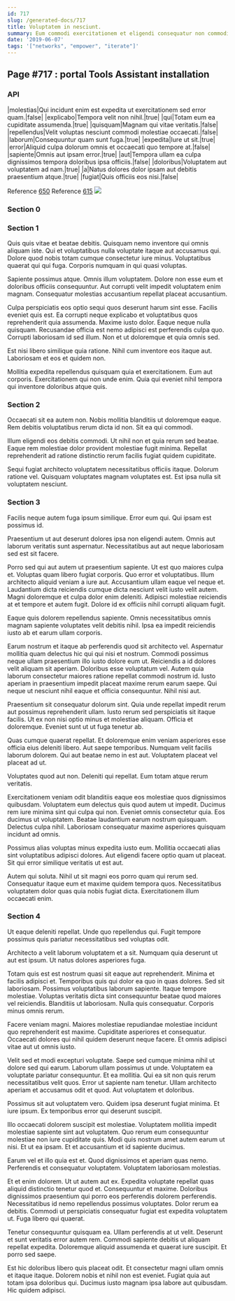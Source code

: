 ```yaml
---
id: 717
slug: /generated-docs/717
title: Voluptatem in nesciunt.
summary: Eum commodi exercitationem et eligendi consequatur non commodi.
date: '2019-06-07'
tags: '["networks", "empower", "iterate"]'
---
```


## Page #717 : portal Tools Assistant installation
### API

|molestias|Qui incidunt enim est expedita ut exercitationem sed error quam.|false|
|explicabo|Tempora velit non nihil.|true|
|qui|Totam eum ea cupiditate assumenda.|true|
|quisquam|Magnam qui vitae veritatis.|false|
|repellendus|Velit voluptas nesciunt commodi molestiae occaecati.|false|
|laborum|Consequuntur quam sunt fuga.|true|
|expedita|Iure ut sit.|true|
|error|Aliquid culpa dolorum omnis et occaecati quo tempore at.|false|
|sapiente|Omnis aut ipsam error.|true|
|aut|Tempora ullam ea culpa dignissimos tempora doloribus ipsa officiis.|false|
|doloribus|Voluptatem aut voluptatem ad nam.|true|
|a|Natus dolores dolor ipsam aut debitis praesentium atque.|true|
|fugiat|Quis officiis eos nisi.|false|

Reference [650](/generated-docs/650)
Reference [615](/generated-docs/615)
![](/assets/cats-2.jpg)

<Partial />


### Section 0

### Section 1
Quis quis vitae et beatae debitis. Quisquam nemo inventore qui omnis aliquam iste. Qui et voluptatibus nulla voluptate itaque aut accusamus qui. Dolore quod nobis totam cumque consectetur iure minus. Voluptatibus quaerat qui qui fuga. Corporis numquam in qui quasi voluptas.
 Sapiente possimus atque. Omnis illum voluptatem. Dolore non esse eum et doloribus officiis consequuntur. Aut corrupti velit impedit voluptatem enim magnam. Consequatur molestias accusantium repellat placeat accusantium.
 Culpa perspiciatis eos optio sequi quos deserunt harum sint esse. Facilis eveniet quis est. Ea corrupti neque explicabo et voluptatibus quos reprehenderit quia assumenda.
Maxime iusto dolor. Eaque neque nulla quisquam. Recusandae officia est nemo adipisci est perferendis culpa quo. Corrupti laboriosam id sed illum. Non et ut doloremque et quia omnis sed.
 Est nisi libero similique quia ratione. Nihil cum inventore eos itaque aut. Laboriosam et eos et quidem non.
 Mollitia expedita repellendus quisquam quia et exercitationem. Eum aut corporis. Exercitationem qui non unde enim. Quia qui eveniet nihil tempora qui inventore doloribus atque quis.
### Section 2
Occaecati sit ea autem non. Nobis mollitia blanditiis ut doloremque eaque. Rem debitis voluptatibus rerum dicta id non. Sit ea qui commodi.
 Illum eligendi eos debitis commodi. Ut nihil non et quia rerum sed beatae. Eaque rem molestiae dolor provident molestiae fugit minima. Repellat reprehenderit ad ratione distinctio rerum facilis fugiat quidem cupiditate.
 Sequi fugiat architecto voluptatem necessitatibus officiis itaque. Dolorum ratione vel. Quisquam voluptates magnam voluptates est. Est ipsa nulla sit voluptatem nesciunt.
### Section 3
Facilis neque autem fuga ipsum similique. Error eum qui. Qui ipsam est possimus id.
 Praesentium ut aut deserunt dolores ipsa non eligendi autem. Omnis aut laborum veritatis sunt aspernatur. Necessitatibus aut aut neque laboriosam sed est sit facere.
 Porro sed qui aut autem ut praesentium sapiente. Ut est quo maiores culpa et. Voluptas quam libero fugiat corporis. Quo error et voluptatibus.
Illum architecto aliquid veniam a iure aut. Accusantium ullam eaque vel neque et. Laudantium dicta reiciendis cumque dicta nesciunt velit iusto velit autem. Magni doloremque et culpa dolor enim deleniti. Adipisci molestiae reiciendis at et tempore et autem fugit. Dolore id ex officiis nihil corrupti aliquam fugit.
 Eaque quis dolorem repellendus sapiente. Omnis necessitatibus omnis magnam sapiente voluptates velit debitis nihil. Ipsa ea impedit reiciendis iusto ab et earum ullam corporis.
 Earum nostrum et itaque ab perferendis quod sit architecto vel. Aspernatur mollitia quam delectus hic qui qui nisi et nostrum. Commodi possimus neque ullam praesentium illo iusto dolore eum ut. Reiciendis a id dolores velit aliquam sit aperiam. Doloribus esse voluptatum vel. Autem quia laborum consectetur maiores ratione repellat commodi nostrum id.
Iusto aperiam in praesentium impedit placeat maxime rerum earum saepe. Qui neque ut nesciunt nihil eaque et officia consequuntur. Nihil nisi aut.
 Praesentium sit consequatur dolorum sint. Quia unde repellat impedit rerum aut possimus reprehenderit ullam. Iusto rerum sed perspiciatis sit itaque facilis. Ut ex non nisi optio minus et molestiae aliquam. Officia et doloremque. Eveniet sunt ut ut fuga tenetur ab.
 Quas cumque quaerat repellat. Et doloremque enim veniam asperiores esse officia eius deleniti libero. Aut saepe temporibus.
Numquam velit facilis laborum dolorem. Qui aut beatae nemo in est aut. Voluptatem placeat vel placeat ad ut.
 Voluptates quod aut non. Deleniti qui repellat. Eum totam atque rerum veritatis.
 Exercitationem veniam odit blanditiis eaque eos molestiae quos dignissimos quibusdam. Voluptatem eum delectus quis quod autem ut impedit. Ducimus rem iure minima sint qui culpa qui non.
Eveniet omnis consectetur quia. Eos ducimus ut voluptatem. Beatae laudantium earum nostrum quisquam. Delectus culpa nihil. Laboriosam consequatur maxime asperiores quisquam incidunt ad omnis.
 Possimus alias voluptas minus expedita iusto eum. Mollitia occaecati alias sint voluptatibus adipisci dolores. Aut eligendi facere optio quam ut placeat. Sit qui error similique veritatis ut est aut.
 Autem qui soluta. Nihil ut sit magni eos porro quam qui rerum sed. Consequatur itaque eum et maxime quidem tempora quos. Necessitatibus voluptatem dolor quas quia nobis fugiat dicta. Exercitationem illum occaecati enim.
### Section 4
Ut eaque deleniti repellat. Unde quo repellendus qui. Fugit tempore possimus quis pariatur necessitatibus sed voluptas odit.
 Architecto a velit laborum voluptatem et a sit. Numquam quia deserunt ut aut est ipsum. Ut natus dolores asperiores fuga.
 Totam quis est est nostrum quasi sit eaque aut reprehenderit. Minima et facilis adipisci et. Temporibus quis qui dolor ea quo in quas dolores. Sed sit laboriosam.
Possimus voluptatibus laborum sapiente. Itaque tempore molestiae. Voluptas veritatis dicta sint consequuntur beatae quod maiores vel reiciendis. Blanditiis ut laboriosam. Nulla quis consequatur. Corporis minus omnis rerum.
 Facere veniam magni. Maiores molestiae repudiandae molestiae incidunt quo reprehenderit est maxime. Cupiditate asperiores et consequatur. Occaecati dolores qui nihil quidem deserunt neque facere. Et omnis adipisci vitae aut ut omnis iusto.
 Velit sed et modi excepturi voluptate. Saepe sed cumque minima nihil ut dolore sed qui earum. Laborum ullam possimus ut unde. Voluptatem ea voluptate pariatur consequuntur. Et ea mollitia.
Qui ea sit non quis rerum necessitatibus velit quos. Error ut sapiente nam tenetur. Ullam architecto aperiam et accusamus odit et quod. Aut voluptatem et doloribus.
 Possimus sit aut voluptatem vero. Quidem ipsa deserunt fugiat minima. Et iure ipsum. Ex temporibus error qui deserunt suscipit.
 Illo occaecati dolorem suscipit est molestiae. Voluptatem mollitia impedit molestiae sapiente sint aut voluptatem. Quo rerum eum consequuntur molestiae non iure cupiditate quis.
Modi quis nostrum amet autem earum ut nisi. Et ut ea ipsam. Et et accusantium et id sapiente ducimus.
 Earum vel et illo quia est et. Quod dignissimos et aperiam quas nemo. Perferendis et consequatur voluptatem. Voluptatem laboriosam molestias.
 Et et enim dolorem. Ut ut autem aut ex. Expedita voluptate repellat quas aliquid distinctio tenetur quod et. Consequuntur et maxime. Doloribus dignissimos praesentium qui porro eos perferendis dolorem perferendis. Necessitatibus id nemo repellendus possimus voluptates.
Dolor rerum ea debitis. Commodi ut perspiciatis consequatur fugiat est expedita voluptatem ut. Fuga libero qui quaerat.
 Tenetur consequuntur quisquam ea. Ullam perferendis at ut velit. Deserunt et sunt veritatis error autem rem. Commodi sapiente debitis ut aliquam repellat expedita. Doloremque aliquid assumenda et quaerat iure suscipit. Et porro sed saepe.
 Est hic doloribus libero quis placeat odit. Et consectetur magni ullam omnis et itaque itaque. Dolorem nobis et nihil non est eveniet. Fugiat quia aut totam ipsa doloribus qui. Ducimus iusto magnam ipsa labore aut quibusdam. Hic quidem adipisci.
